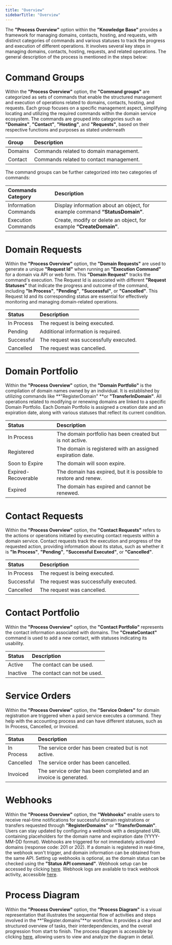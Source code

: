 ```yaml
---
title: "Overview"
sidebarTitle: "Overview"
---
```


The **"Process Overview"** option within the **"Knowledge Base"** provides a framework for managing domains, contacts, hosting, and requests, with distinct categories of commands and various statuses to track the progress and execution of different operations. It involves several key steps in managing domains, contacts, hosting, requests, and related operations. The general description of the process is mentioned in the steps below:

# Command Groups

Within the **"Process Overview"** option, the **"Command groups"** are categorized as sets of commands that enable the structured management and execution of operations related to domains, contacts, hosting, and requests. Each group focuses on a specific management aspect, simplifying locating and utilizing the required commands within the domain service ecosystem. The commands are grouped into categories such as **"Domains"**, **"Contact"**, **"Hosting"**, and **"Requests"**, based on their respective functions and purposes as stated underneath

| Group    | Description                             |
| :------- | :-------------------------------------- |
| Domains  | Commands related to domain management.  |
| Contact  | Commands related to contact management. |

The command groups can be further categorized into two categories of commands:

| Commands Category    | Description                                                                  |
| :------------------- | :--------------------------------------------------------------------------- |
| Information Commands | Display information about an object, for example command **“StatusDomain”**. |
| Execution Commands   | Create, modify or delete an object, for example **“CreateDomain”**.          |


# Domain Requests

Within the **"Process Overview"** option, the **"Domain Requests"** are used to generate a unique **"Request Id"** when running an **"Execution Command"** for a domain via API or web form. This **"Domain Request"** tracks the command's execution. The Request Id is associated with different **"Request Statuses"** that indicate the progress and outcome of the command, including **"In Process"**, **"Pending"**, **"Successful"**, or **"Cancelled"**. This Request Id and its corresponding status are essential for effectively monitoring and managing domain-related operations.

| Status     | Description                            |
| :--------- | :------------------------------------- |
| In Process | The request is being executed.         |
| Pending    | Additional information is required.    |
| Successful | The request was successfully executed. |
| Cancelled  | The request was cancelled.             |



# Domain Portfolio

Within the **"Process Overview"** option, the **"Domain Portfolio"** is the compilation of domain names owned by an individual. It is established by utilizing commands like **"RegisterDomain" **or **"TransferInDomain"**. All operations related to modifying or renewing domains are linked to a specific Domain Portfolio. Each Domain Portfolio is assigned a creation date and an expiration date, along with various statuses that reflect its current condition.

| Status              | Description                                                      |
| :------------------ | :--------------------------------------------------------------- |
| In Process          | The domain portfolio has been created but is not active.         |
| Registered          | The domain is registered with an assigned expiration date.       |
| Soon to Expire      | The domain will soon expire.                                     |
| Expired-Recoverable | The domain has expired, but it is possible to restore and renew. |
| Expired             | The domain has expired and cannot be renewed.                    |



# Contact Requests

Within the **"Process Overview"** option, the **"Contact Requests"** refers to the actions or operations initiated by executing contact requests within a domain service.  Contact requests track the execution and progress of the requested action, providing information about its status, such as whether it is **"In Process"**, **"Pending"**, **"Successful Executed"**, or **"Cancelled"**.

| Status     | Description                            |
| :--------- | :------------------------------------- |
| In Process | The request is being executed.         |
| Successful | The request was successfully executed. |
| Cancelled  | The request was cancelled.             |



# Contact Portfolio

Within the **"Process Overview"** option, the **"Contact Portfolio"** represents the contact information associated with domains. The **"CreateContact"** command is used to add a new contact, with statuses indicating its usability.

| Status   | Description                  |
| :------- | :--------------------------- |
| Active   | The contact can be used.     |
| Inactive | The contact can not be used. |



# Service Orders

Within the **"Process Overview"** option, the **"Service Orders"** for domain registration are triggered when a paid service executes a command. They help with the accounting process and can have different statuses, such as In Process, Cancelled, or Invoiced.

| Status     | Description                                                       |
| :--------- | :---------------------------------------------------------------- |
| In Process | The service order has been created but is not active.             |
| Cancelled  | The service order has been cancelled.                             |
| Invoiced   | The service order has been completed and an invoice is generated. |



# Webhooks

Within the **"Process Overview"** option, the **"Webhooks"** enable users to receive real-time notifications for successful domain registrations or transfers requested through **"RegisterDomains"** or **"TransferDomain"**. Users can stay updated by configuring a webhook with a designated URL containing placeholders for the domain name and expiration date (YYYY-MM-DD format). Webhooks are triggered for not immediately activated domains (response code: 201 or 202). If a domain is registered in real-time, the webhook won't trigger, and domain information can be obtained from the same API. Setting up webhooks is optional, as the domain status can be checked using the **"Status API command"**. Webhook setup can be accessed by clicking [here](https://superreseller-qa.nominus.host/webhook/resellers/manage). Webhook logs are available to track webhook activity, accessible [here](https://superreseller-qa.nominus.host/webhook/resellers/log).  

# Process Diagram

Within the **"Process Overview"** option, the **"Process Diagram"** is a visual representation that illustrates the sequential flow of activities and steps involved in the **"Register.domains"**or workflow. It provides a clear and structured overview of tasks, their interdependencies, and the overall progression from start to finish. The process diagram is accessible by clicking [here](https://superreseller-qa.nominus.host/kb/pages/process-overview), allowing users to view and analyze the diagram in detail.
